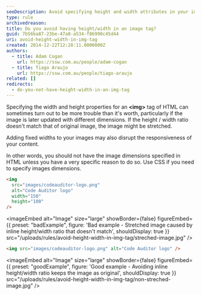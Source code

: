 ```yaml
---
seoDescription: Avoid specifying height and width attributes in your image tags to maintain responsiveness and prevent images from being stretched or distorted.
type: rule
archivedreason:
title: Do you avoid having height/width in an image tag?
guid: 7b56ba87-23be-47a8-a534-f86990c45d44
uri: avoid-height-width-in-img-tag
created: 2014-12-22T12:28:11.0000000Z
authors:
  - title: Adam Cogan
    url: https://ssw.com.au/people/adam-cogan
  - title: Tiago Araujo
    url: https://ssw.com.au/people/tiago-araujo
related: []
redirects:
  - do-you-not-have-height-width-in-an-img-tag
---
```


Specifying the width and height properties for an **&lt;img&gt;** tag of HTML can sometimes turn out to be more trouble than it's worth, particularly if the image is later updated with different dimensions. If the height / width ratio doesn't match that of original image, the image might be stretched.

Adding fixed widths to your images may also disrupt the responsiveness of your content.

In other words, you should not have the image dimensions specified in HTML unless you have a very specific reason to do so. Use CSS if you need to specify images dimensions.
```html
<img
  src="images/codeauditor-logo.png"
  alt="Code Auditor logo"
  width="150"
  height="100"
/>
```

<imageEmbed
  alt="Image"
  size="large"
  showBorder={false}
  figureEmbed={{
    preset: "badExample",
    figure: 'Bad example - Stretched image caused by inline height/width ratio that doesn\'t match',
    shouldDisplay: true
  }}
  src="/uploads/rules/avoid-height-width-in-img-tag/streched-image.jpg"
/>

```html
<img src="images/codeauditor-logo.png" alt="Code Auditor logo" />
```

<imageEmbed
  alt="Image"
  size="large"
  showBorder={false}
  figureEmbed={{
    preset: "goodExample",
    figure: 'Good example - Avoiding inline height/width ratio keeps the image as original',
    shouldDisplay: true
  }}
  src="/uploads/rules/avoid-height-width-in-img-tag/non-streched-image.jpg"
/>